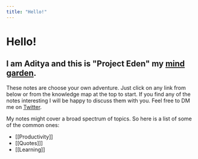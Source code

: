```yaml
---
title: "Hello!"
---
```


# Hello!
## I am Aditya and this is "Project Eden" my [mind garden](https://nesslabs.com/mind-garden).

These notes are choose your own adventure. Just click on any link from below or from the knowledge map at the top to start.
If you find any of the notes interesting I will be happy to discuss them with you. Feel free to DM me on [Twitter](https://twitter.com/scr33nslaver).

My notes might cover a broad spectrum of topics. So here is a list of some of the common ones:
- [[Productivity]]
- [[Quotes]]]
- [[Learning]]


